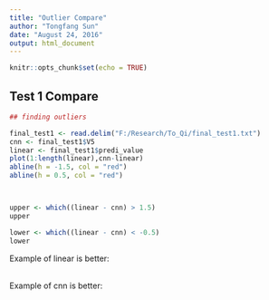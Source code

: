 ```yaml
---
title: "Outlier Compare"
author: "Tongfang Sun"
date: "August 24, 2016"
output: html_document
---
```


```r
knitr::opts_chunk$set(echo = TRUE)
```

## Test 1 Compare


```r
## finding outliers

final_test1 <- read.delim("F:/Research/To_Qi/final_test1.txt")
cnn <- final_test1$V5
linear <- final_test1$predi_value
plot(1:length(linear),cnn-linear)
abline(h = -1.5, col = "red")
abline(h = 0.5, col = "red")



upper <- which((linear - cnn) > 1.5)
upper

lower <- which((linear - cnn) < -0.5)
lower

```

Example of linear is better:
<img src = "C:\Users\z003nefs\Desktop\Research_Qi\compare\34.png" alt = "">

<br > 
Example of cnn is better:
<img src = "C:\Users\z003nefs\Desktop\Research_Qi\compare\negative\270.png" alt = "">


